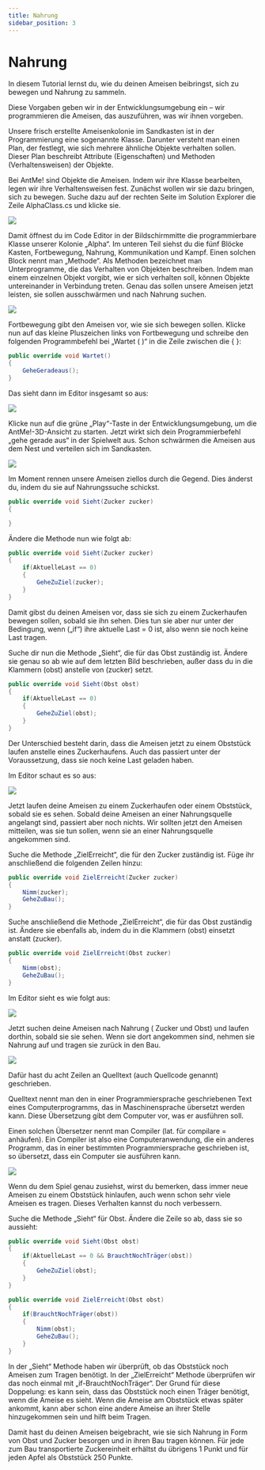 ```yaml
---
title: Nahrung
sidebar_position: 3
---
```


# Nahrung

In diesem Tutorial lernst du, wie du deinen Ameisen beibringst, sich zu bewegen und Nahrung zu sammeln.

Diese Vorgaben geben wir in der Entwicklungsumgebung ein – wir programmieren die Ameisen, das auszuführen, was wir ihnen vorgeben.

Unsere frisch erstellte Ameisenkolonie im Sandkasten ist in der Programmierung eine sogenannte Klasse. Darunter versteht man einen Plan, der festlegt, wie sich mehrere ähnliche Objekte verhalten sollen. Dieser Plan beschreibt Attribute (Eigenschaften) und Methoden (Verhaltensweisen) der Objekte.

Bei AntMe! sind Objekte die Ameisen. Indem wir ihre Klasse bearbeiten, legen wir ihre Verhaltensweisen fest. Zunächst wollen wir sie dazu bringen, sich zu bewegen.
Suche dazu auf der rechten Seite im Solution Explorer die Zeile AlphaClass.cs und klicke sie.

![](/img/tutorials/nahrungssuche/Lektion4_1.png)

Damit öffnest du im Code Editor in der Bildschirmmitte die programmierbare Klasse unserer Kolonie „Alpha“. Im unteren Teil siehst du die fünf Blöcke Kasten, Fortbewegung, Nahrung, Kommunikation und Kampf. Einen solchen Block nennt man „Methode“. 
Als Methoden bezeichnet man Unterprogramme, die das Verhalten von Objekten beschreiben. 
Indem man einem einzelnen Objekt vorgibt, wie er sich verhalten soll, können Objekte untereinander in Verbindung treten. 
Genau das sollen unsere Ameisen jetzt leisten, sie sollen ausschwärmen und nach Nahrung suchen.


![](/img/tutorials/nahrungssuche/Lektion4_2.png)

Fortbewegung gibt den Ameisen vor, wie sie sich bewegen sollen. Klicke nun auf das kleine Pluszeichen links von Fortbewegung und schreibe den folgenden Programmbefehl bei „Wartet ( )“ in die Zeile zwischen die { }:

```cs
public override void Wartet()
{
    GeheGeradeaus();
}
```

Das sieht dann im Editor insgesamt so aus:

![](/img/tutorials/nahrungssuche/Lektion4_4.png)

Klicke nun auf die grüne „Play“-Taste in der Entwicklungsumgebung, um die AntMe!-3D-Ansicht zu starten. 
Jetzt wirkt sich dein Programmierbefehl „gehe gerade aus“ in der Spielwelt aus. Schon schwärmen die Ameisen aus dem Nest und verteilen sich im Sandkasten.

![](/img/tutorials/nahrungssuche/Lektion4_5.png)

Im Moment rennen unsere Ameisen ziellos durch die Gegend. Dies änderst du, indem du sie auf Nahrungssuche schickst.

```cs
public override void Sieht(Zucker zucker)
{

}
```

Ändere die Methode nun wie folgt ab:

```cs
public override void Sieht(Zucker zucker)
{
    if(AktuelleLast == 0)
    {
        GeheZuZiel(zucker);
    }
}
```

Damit gibst du deinen Ameisen vor, dass sie sich zu einem Zuckerhaufen bewegen sollen, sobald sie ihn sehen. Dies tun sie aber nur unter der Bedingung, wenn („if“) ihre aktuelle Last = 0 ist, also wenn sie noch keine Last tragen.

Suche dir nun die Methode „Sieht“, die für das Obst zuständig ist. Ändere sie genau so ab wie auf dem letzten Bild beschrieben, außer dass du in die Klammern (obst) anstelle von (zucker) setzt. 

```cs
public override void Sieht(Obst obst)
{
    if(AktuelleLast == 0)
    {
        GeheZuZiel(obst);
    }
}
```

Der Unterschied besteht darin, dass die Ameisen jetzt zu einem Obststück laufen anstelle eines Zuckerhaufens. Auch das passiert unter der Voraussetzung, dass sie noch keine Last geladen haben.

Im Editor schaut es so aus:

![](/img/tutorials/nahrungssuche/Lektion4_8.png)

Jetzt laufen deine Ameisen zu einem Zuckerhaufen oder einem Obststück, sobald sie es sehen. Sobald deine Ameisen an einer Nahrungsquelle angelangt sind, passiert aber noch nichts. 
Wir sollten jetzt den Ameisen mitteilen, was sie tun sollen, wenn sie an einer Nahrungsquelle angekommen sind.

Suche die Methode „ZielErreicht“, die für den Zucker zuständig ist. Füge ihr anschließend die folgenden Zeilen hinzu:

```cs
public override void ZielErreicht(Zucker zucker)
{
    Nimm(zucker);
    GeheZuBau();
}
```

Suche anschließend die Methode „ZielErreicht“, die für das Obst zuständig ist. Ändere sie ebenfalls ab, indem du in die Klammern (obst) einsetzt anstatt (zucker).

```cs
public override void ZielErreicht(Obst zucker)
{
    Nimm(obst);
    GeheZuBau();
}
```

Im Editor sieht es wie folgt aus:

![](/img/tutorials/nahrungssuche/Lektion4_10.png)

Jetzt suchen deine Ameisen nach Nahrung ( Zucker und Obst) und laufen dorthin, sobald sie sie sehen. Wenn sie dort angekommen sind, nehmen sie Nahrung auf und tragen sie zurück in den Bau.

![](/img/tutorials/nahrungssuche/Lektion4_11.png)

Dafür hast du acht Zeilen an Quelltext (auch Quellcode genannt) geschrieben. 

Quelltext nennt man den in einer Programmiersprache geschriebenen Text eines Computerprogramms, das in Maschinensprache übersetzt werden kann. 
Diese Übersetzung gibt dem Computer vor, was er ausführen soll. 

Einen solchen Übersetzer nennt man Compiler (lat. für compilare = anhäufen). 
Ein Compiler ist also eine Computeranwendung, die ein anderes Programm, das in einer bestimmten Programmiersprache geschrieben ist, so übersetzt, dass ein Computer sie ausführen kann.


![](/img/tutorials/nahrungssuche/Lektion4_12.png)

Wenn du dem Spiel genau zusiehst, wirst du bemerken, dass immer neue Ameisen zu einem Obststück hinlaufen, auch wenn schon sehr viele Ameisen es tragen. 
Dieses Verhalten kannst du noch verbessern.

Suche die Methode „Sieht“ für Obst. Ändere die Zeile so ab, dass sie so aussieht:

```cs
public override void Sieht(Obst obst)
{
    if(AktuelleLast == 0 && BrauchtNochTräger(obst))
    {
        GeheZuZiel(obst);
    }
}
```

```cs
public override void ZielErreicht(Obst obst)
{
    if(BrauchtNochTräger(obst))
    {
        Nimm(obst);
        GeheZuBau();
    }
}
```

In der „Sieht“ Methode haben wir überprüft, ob das Obststück noch Ameisen zum Tragen benötigt. 
In der „ZielErreicht“ Methode überprüfen wir das noch einmal mit „if-BrauchtNochTräger“. 
Der Grund für diese Doppelung: es kann sein, dass das Obststück noch einen Träger benötigt, wenn die Ameise es sieht. 
Wenn die Ameise am Obststück etwas später ankommt, kann aber schon eine andere Ameise an ihrer Stelle hinzugekommen sein und hilft beim Tragen.

Damit hast du deinen Ameisen beigebracht, wie sie sich Nahrung in Form von Obst und Zucker besorgen und in ihren Bau tragen können. Für jede zum Bau transportierte Zuckereinheit erhältst du übrigens 1 Punkt und für jeden Apfel als Obststück 250 Punkte.